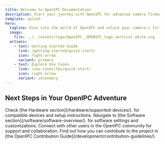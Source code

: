 ```yaml
---
title: Welcome to OpenIPC Documentation
description: Start your journey with OpenIPC for advanced camera firmware solutions.
template: splash
hero:
  tagline: Dive into the world of OpenIPC and unlock your camera's full potential!
  image:
    file: ../../assets/logo/OpenIPC__OPENIPC_logo_vertical_white.svg
  actions:
    - text: Getting Started Guide
      link: /getting-started/quick-start/
      icon: right-arrow
      variant: primary
    - text: Explore Use Cases
      link: /use-cases/fpv/quick-start/
      icon: right-arrow
      variant: secondary
---
```



## Next Steps in Your OpenIPC Adventure

<CardGrid stagger>
  <Card title="Explore Hardware Compatibility" icon="camera">
    Check [the Hardware section](/hardware/supported-devices/). for
    compatible devices and setup instructions.
  </Card>
  <Card title="Configure Your Camera" icon="gear">
    Navigate to [the Software
    section](/software/software-overview/). for software settings
    and customizations.
  </Card>
  <Card title="Join the Community" icon="group">
    Connect with other users in the OpenIPC community for support and
    collaboration.
  </Card>
  <Card title="Contribute to OpenIPC" icon="heart">
    Find out how you can contribute to the project in [the OpenIPC Contribution
    Guide](/development/contribution-guidelines/).
  </Card>
</CardGrid>
